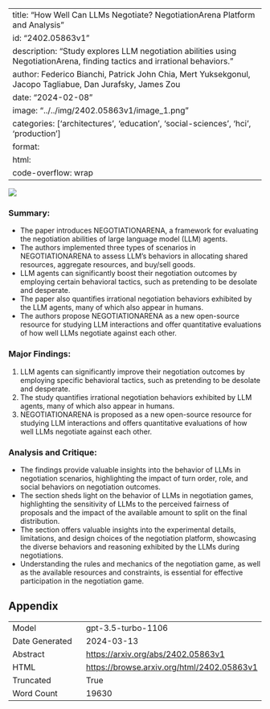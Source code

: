 
---
title: "How Well Can LLMs Negotiate? NegotiationArena Platform and Analysis"
id: "2402.05863v1"
description: "Study explores LLM negotiation abilities using NegotiationArena, finding tactics and irrational behaviors."
author: Federico Bianchi, Patrick John Chia, Mert Yuksekgonul, Jacopo Tagliabue, Dan Jurafsky, James Zou
date: "2024-02-08"
image: "../../img/2402.05863v1/image_1.png"
categories: ['architectures', 'education', 'social-sciences', 'hci', 'production']
format:
  html:
    code-overflow: wrap
---

![](../../img/2402.05863v1/image_1.png)

### Summary:
- The paper introduces NEGOTIATIONARENA, a framework for evaluating the negotiation abilities of large language model (LLM) agents.
- The authors implemented three types of scenarios in NEGOTIATIONARENA to assess LLM's behaviors in allocating shared resources, aggregate resources, and buy/sell goods.
- LLM agents can significantly boost their negotiation outcomes by employing certain behavioral tactics, such as pretending to be desolate and desperate.
- The paper also quantifies irrational negotiation behaviors exhibited by the LLM agents, many of which also appear in humans.
- The authors propose NEGOTIATIONARENA as a new open-source resource for studying LLM interactions and offer quantitative evaluations of how well LLMs negotiate against each other.

### Major Findings:
1. LLM agents can significantly improve their negotiation outcomes by employing specific behavioral tactics, such as pretending to be desolate and desperate.
2. The study quantifies irrational negotiation behaviors exhibited by LLM agents, many of which also appear in humans.
3. NEGOTIATIONARENA is proposed as a new open-source resource for studying LLM interactions and offers quantitative evaluations of how well LLMs negotiate against each other.

### Analysis and Critique:
- The findings provide valuable insights into the behavior of LLMs in negotiation scenarios, highlighting the impact of turn order, role, and social behaviors on negotiation outcomes.
- The section sheds light on the behavior of LLMs in negotiation games, highlighting the sensitivity of LLMs to the perceived fairness of proposals and the impact of the available amount to split on the final distribution.
- The section offers valuable insights into the experimental details, limitations, and design choices of the negotiation platform, showcasing the diverse behaviors and reasoning exhibited by the LLMs during negotiations.
- Understanding the rules and mechanics of the negotiation game, as well as the available resources and constraints, is essential for effective participation in the negotiation game.

## Appendix

|          |          |
|----------|----------|
| Model     | gpt-3.5-turbo-1106       |
| Date Generated     | 2024-03-13       |
| Abstract | [https://arxiv.org/abs/2402.05863v1](https://arxiv.org/abs/2402.05863v1)        |
| HTML     | [https://browse.arxiv.org/html/2402.05863v1](https://browse.arxiv.org/html/2402.05863v1)       |
| Truncated       | True       |
| Word Count       | 19630       |